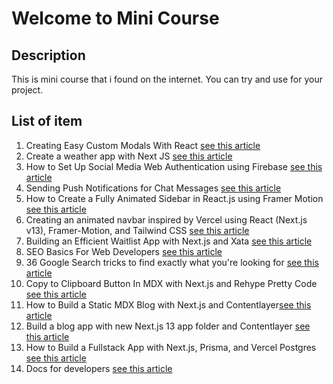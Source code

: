 # Welcome to Mini Course

## Description

This is mini course that i found on the internet. You can try and use for your project.

## List of item

1. Creating Easy Custom Modals With React [see this article](https://blog.openreplay.com/creating-easy-custom-modals-with-react/)
2. Create a weather app with Next JS [see this article](https://blog.openreplay.com/creating-a-weather-app-with-nextjs/)
3. How to Set Up Social Media Web Authentication using Firebase [see this article](https://www.freecodecamp.org/news/social-media-based-web-authentication-with-firebase/)
4. Sending Push Notifications for Chat Messages [see this article](https://medium.com/firebase-developers/ios-swift-send-a-push-notification-when-firebase-chat-message-is-sent-2ec0e6e412ac)
5. How to Create a Fully Animated Sidebar in React.js using Framer Motion [see this article](https://www.freecodecamp.org/news/create-a-fully-animated-sidebar/?ref=dailydev)
6. Creating an animated navbar inspired by Vercel using React (Next.js v13), Framer-Motion, and Tailwind CSS [see this article](https://dev.to/asheeshh/creating-an-animated-navbar-inspired-by-vercel-for-my-personal-site-using-react-nextjs-v13-framer-motion-and-tailwind-css-7ki)
7. Building an Efficient Waitlist App with Next.js and Xata [see this article](https://hackernoon.com/building-an-efficient-waitlist-app-with-nextjs-and-xata?source=rss&ref=dailydev)
8. SEO Basics For Web Developers [see this article](https://blog.openreplay.com/seo-basics-for-web-developers/?ref=dailydev)
9. 36 Google Search tricks to find exactly what you're looking for [see this article](https://zapier.com/blog/advanced-google-search-tricks/)
10. Copy to Clipboard Button In MDX with Next.js and Rehype Pretty Code [see this article](https://claritydev.net/blog/copy-to-clipboard-button-nextjs-mdx-rehype)
11. How to Build a Static MDX Blog with Next.js and Contentlayer[see this article](https://www.kozhuhds.com/blog/how-to-build-a-static-mdx-blog-with-nextjs-and-contentlayer)
12. Build a blog app with new Next.js 13 app folder and Contentlayer [see this article](https://dev.to/arshadyaseen/build-a-blog-app-with-new-nextjs-13-app-folder-and-contentlayer-2d6h)
13. How to Build a Fullstack App with Next.js, Prisma, and Vercel Postgres [see this article](https://vercel.com/guides/nextjs-prisma-postgres)
14. Docs for developers [see this article](https://docsfordevelopers.com/)

